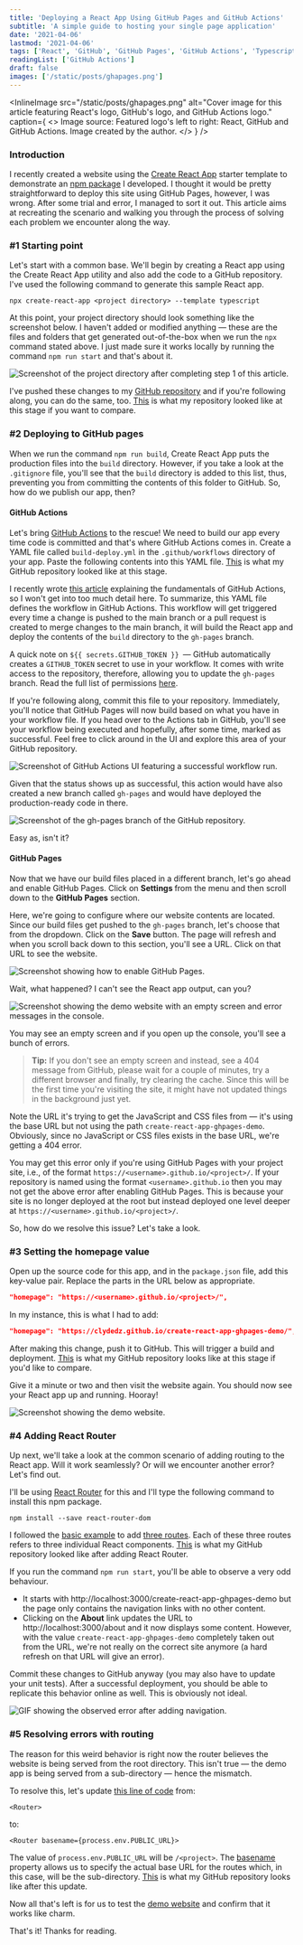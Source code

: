 ```yaml
---
title: 'Deploying a React App Using GitHub Pages and GitHub Actions'
subtitle: 'A simple guide to hosting your single page application'
date: '2021-04-06'
lastmod: '2021-04-06'
tags: ['React', 'GitHub', 'GitHub Pages', 'GitHub Actions', 'Typescript', 'Create React App']
readingList: ['GitHub Actions']
draft: false
images: ['/static/posts/ghapages.png']
---
```


<InlineImage
  src="/static/posts/ghapages.png"
  alt="Cover image for this article featuring React's logo, GitHub's logo, and GitHub Actions logo."
  caption={
    <>
      Image source: Featured logo's left to right: React, GitHub and GitHub Actions. Image created
      by the author.
    </>
  }
/>

### Introduction

I recently created a website using the [Create React App](https://create-react-app.dev/) starter template to demonstrate an [npm package](https://www.npmjs.com/package/react-markdown-content) I developed. I thought it would be pretty straightforward to deploy this site using GitHub Pages, however, I was wrong. After some trial and error, I managed to sort it out. This article aims at recreating the scenario and walking you through the process of solving each problem we encounter along the way.

### #1 Starting point

Let's start with a common base. We'll begin by creating a React app using the Create React App utility and also add the code to a GitHub repository. I've used the following command to generate this sample React app.

```shell
npx create-react-app <project directory> --template typescript
```

At this point, your project directory should look something like the screenshot below. I haven't added or modified anything — these are the files and folders that get generated out-of-the-box when we run the `npx` command stated above. I just made sure it works locally by running the command `npm run start` and that's about it.

![Screenshot of the project directory after completing step 1 of this article.](/static/posts/1_c6AsfWCMC-5uANCLBZXqDg.png)

I've pushed these changes to my [GitHub repository](https://github.com/ClydeDz/create-react-app-ghpages-demo) and if you're following along, you can do the same, too. [This](https://github.com/ClydeDz/create-react-app-ghpages-demo/tree/step-1) is what my repository looked like at this stage if you want to compare.

### #2 Deploying to GitHub pages

When we run the command `npm run build`, Create React App puts the production files into the `build` directory. However, if you take a look at the `.gitignore` file, you'll see that the `build` directory is added to this list, thus, preventing you from committing the contents of this folder to GitHub. So, how do we publish our app, then?

#### GitHub Actions

Let's bring [GitHub Actions](https://docs.github.com/en/actions) to the rescue! We need to build our app every time code is committed and that's where GitHub Actions comes in. Create a YAML file called `build-deploy.yml` in the `.github/workflows` directory of your app. Paste the following contents into this YAML file. [This](https://github.com/ClydeDz/create-react-app-ghpages-demo/tree/step-2) is what my GitHub repository looked like at this stage.

I recently wrote [this article](/posts/fundamentals-of-github-actions) explaining the fundamentals of GitHub Actions, so I won't get into too much detail here. To summarize, this YAML file defines the workflow in GitHub Actions. This workflow will get triggered every time a change is pushed to the main branch or a pull request is created to merge changes to the main branch, it will build the React app and deploy the contents of the `build` directory to the `gh-pages` branch.

A quick note on `${{ secrets.GITHUB_TOKEN }} `— GitHub automatically creates a `GITHUB_TOKEN` secret to use in your workflow. It comes with write access to the repository, therefore, allowing you to update the `gh-pages` branch. Read the full list of permissions [here](https://docs.github.com/en/actions/reference/authentication-in-a-workflow#permissions-for-the-github_token).

If you're following along, commit this file to your repository. Immediately, you'll notice that GitHub Pages will now build based on what you have in your workflow file. If you head over to the Actions tab in GitHub, you'll see your workflow being executed and hopefully, after some time, marked as successful. Feel free to click around in the UI and explore this area of your GitHub repository.

![Screenshot of GitHub Actions UI featuring a successful workflow run.](/static/posts/1_kHWQ5K54ZtRuHveK6LHPZQ.png)

Given that the status shows up as successful, this action would have also created a new branch called `gh-pages` and would have deployed the production-ready code in there.

![Screenshot of the gh-pages branch of the GitHub repository.](/static/posts/1_mVszntQwIxruxEc8f1WO4Q.png)

Easy as, isn't it?

#### GitHub Pages

Now that we have our build files placed in a different branch, let's go ahead and enable GitHub Pages. Click on **Settings&#x20;**&#x66;rom the menu and then scroll down to the **GitHub Pages** section.

Here, we're going to configure where our website contents are located. Since our build files get pushed to the `gh-pages` branch, let's choose that from the dropdown. Click on the **Save** button. The page will refresh and when you scroll back down to this section, you'll see a URL. Click on that URL to see the website.

![Screenshot showing how to enable GitHub Pages.](/static/posts/1_bb8oLbOoLvTSy9vWS9dGVQ.png)

Wait, what happened? I can't see the React app output, can you?

![Screenshot showing the demo website with an empty screen and error messages in the console.](/static/posts/1_pdrhN-O9vYXHK4heNYxgHQ.png)

You may see an empty screen and if you open up the console, you'll see a bunch of errors.

> **Tip:** If you don't see an empty screen and instead, see a 404 message from GitHub, please wait for a couple of minutes, try a different browser and finally, try clearing the cache. Since this will be the first time you're visiting the site, it might have not updated things in the background just yet.

Note the URL it's trying to get the JavaScript and CSS files from — it's using the base URL but not using the path `create-react-app-ghpages-demo`. Obviously, since no JavaScript or CSS files exists in the base URL, we're getting a 404 error.

You may get this error only if you're using GitHub Pages with your project site, i.e., of the format `https://<username>.github.io/<project>/`. If your repository is named using the format `<username>.github.io` then you may not get the above error after enabling GitHub Pages. This is because your site is no longer deployed at the root but instead deployed one level deeper at `https://<username>.github.io/<project>/`.

So, how do we resolve this issue? Let's take a look.

### #3 Setting the homepage value

Open up the source code for this app, and in the `package.json` file, add this key-value pair. Replace the parts in the URL below as appropriate.

```json
"homepage": "https://<username>.github.io/<project>/",
```

In my instance, this is what I had to add:

```json
"homepage": "https://clydedz.github.io/create-react-app-ghpages-demo/",
```

After making this change, push it to GitHub. This will trigger a build and deployment. [This](https://github.com/ClydeDz/create-react-app-ghpages-demo/tree/step-3) is what my GitHub repository looks like at this stage if you'd like to compare.

Give it a minute or two and then visit the website again. You should now see your React app up and running. Hooray!

![Screenshot showing the demo website.](/static/posts/1_BIgZyEBdo6AndYQ17APTew.png)

### #4 Adding React Router

Up next, we'll take a look at the common scenario of adding routing to the React app. Will it work seamlessly? Or will we encounter another error? Let's find out.

I'll be using [React Router](https://reactrouter.com/web/guides/quick-start) for this and I'll type the following command to install this npm package.

```shell
npm install --save react-router-dom
```

I followed the [basic example](https://reactrouter.com/web/example/basic) to add [three routes](https://github.com/ClydeDz/create-react-app-ghpages-demo/blob/step-4/src/App.tsx#L14-L33). Each of these three routes refers to three individual React components. [This](https://github.com/ClydeDz/create-react-app-ghpages-demo/tree/step-4) is what my GitHub repository looked like after adding React Router.

If you run the command `npm run start`, you'll be able to observe a very odd behaviour.

- It starts with http://localhost:3000/create-react-app-ghpages-demo but the page only contains the navigation links with no other content.
- Clicking on the **About** link updates the URL to http://localhost:3000/about and it now displays some content. However, with the value `create-react-app-ghpages-demo` completely taken out from the URL, we're not really on the correct site anymore (a hard refresh on that URL will give an error).

Commit these changes to GitHub anyway (you may also have to update your unit tests). After a successful deployment, you should be able to replicate this behavior online as well. This is obviously not ideal.

![GIF showing the observed error after adding navigation.](/static/posts/1_yFdoJ72WUHHi02HmKOcROQ.gif)

### #5 Resolving errors with routing

The reason for this weird behavior is right now the router believes the website is being served from the root directory. This isn't true — the demo app is being served from a sub-directory — hence the mismatch.

To resolve this, let's update [this line of code](https://github.com/ClydeDz/create-react-app-ghpages-demo/blob/step-4/src/App.tsx#L14) from:

```tsx
<Router>
```

to:

```tsx
<Router basename={process.env.PUBLIC_URL}>
```

The value of `process.env.PUBLIC_URL` will be `/<project>`. The [basename](https://reactrouter.com/web/api/BrowserRouter/basename-string) property allows us to specify the actual base URL for the routes which, in this case, will be the sub-directory. [This](https://github.com/ClydeDz/create-react-app-ghpages-demo/tree/step-5) is what my GitHub repository looks like after this update.

Now all that's left is for us to test the [demo website](https://clydedz.github.io/create-react-app-ghpages-demo/) and confirm that it works like charm.

That's it! Thanks for reading.
